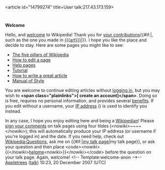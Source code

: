<article id="14799274" title=User talk:217.43.173.159>
	<talkpage id="14799274" title="User talk:217.43.173.159">
'''Welcome'''

Hello, and [[Wikipedia:Introduction|welcome]] to Wikipedia! Thank you for [[Special:Contributions/{{BASEPAGENAME}}|your contributions]]{{#if:{{{art|}}}|, such as the one you made in [[{{{art}}}]]|}}. I hope you like the place and decide to stay. Here are some pages you might like to see:

* [[Wikipedia:Five pillars|The five pillars of Wikipedia]]
* [[Wikipedia:How to edit a page|How to edit a page]]
* [[Help:Contents|Help pages]]
* [[Wikipedia:Tutorial|Tutorial]]
* [[Wikipedia:How to write a great article|How to write a great article]]
* [[Wikipedia:Manual of Style|Manual of Style]]

You are welcome to continue editing articles without [[Special:Userlogin|logging in]], but you may wish to '''&lt;span class=&quot;plainlinks&quot;&gt;[{{fullurl:Special:Userlogin|type=signup}} create an account]&lt;/span&gt;'''. Doing so is free, requires no personal information, and provides several [[Wikipedia:Why create an account?|benefits]]. If you edit without a username, your [[IP address]] ({{BASEPAGENAME}}) is used to identify you instead.

In any case, I hope you enjoy editing here and being a [[Wikipedia:Wikipedians|Wikipedian]]! Please [[Wikipedia:Signatures|sign your comments]] on talk pages using four tildes (&lt;nowiki&gt;~~~~&lt;/nowiki&gt;); this will automatically produce your IP address (or username if you're logged in) and the date. If you need help, check out [[Wikipedia:Questions]], ask me on {{#if:{{{1|}}}|[[user talk:{{{1}}}|my talk page]]|my talk page}}, or ask your question and then place &lt;code&gt;&lt;nowiki&gt;{{&lt;/nowiki&gt;[[:Category:Wikipedians looking for help|helpme]]&lt;nowiki&gt;}}&lt;/nowiki&gt;&lt;/code&gt; before the question on your talk page. Again, welcome! &lt;!-- Template:welcome-anon --&gt;--[[User:Appletrees|Appletrees]] ([[User talk:Appletrees|talk]]) 10:23, 20 December 2007 (UTC)
	</talkpage>
</article>